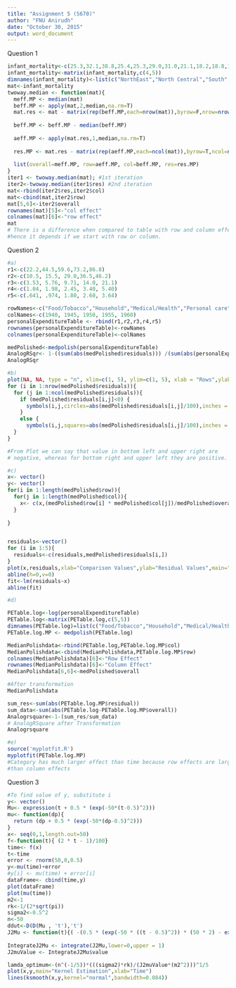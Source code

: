 ---
title: "Assignment 5 (S670)"
author: "FNU Anirudh"
date: "October 30, 2015"
output: word_document
---

Question 1

```{r,eval=TRUE}
infant_mortality<-c(25.3,32.1,38.8,25.4,25.3,29.0,31.0,21.1,18.2,18.8,19.3,20.3,18.3,24.3,15.7,24.0,16.3,19.0,16.8,17.5)
infant_mortality<-matrix(infant_mortality,c(4,5))
dimnames(infant_mortality)<-list(c("NorthEast","North Central","South","West"), c("<8","9-11","12","13-15",">16"))
mat<-infant_mortality
twoway.median <- function(mat){ 
  meff.MP <- median(mat)
  beff.MP <- apply(mat,2,median,na.rm=T)  
  mat.res <- mat - matrix(rep(beff.MP,each=nrow(mat)),byrow=F,nrow=nrow(mat)); 
  
  beff.MP <- beff.MP - median(beff.MP)  
  
  aeff.MP <- apply(mat.res,1,median,na.rm=T)
  
  res.MP <- mat.res - matrix(rep(aeff.MP,each=ncol(mat)),byrow=T,ncol=ncol(mat)) 
  
  list(overall=meff.MP, row=aeff.MP, col=beff.MP, res=res.MP)
}
iter1 <- twoway.median(mat); #1st iteration
iter2<-twoway.median(iter1$res) #2nd iteration
mat<-rbind(iter2$res,iter2$col)
mat<-cbind(mat,iter2$row)
mat[5,6]<-iter2$overall
rownames(mat)[5]<-"col effect"
colnames(mat)[6]<-"row effect"
mat
# There is a difference when compared to table with row and column effect
#hence it depends if we start with row or column.


```

Question 2

```{r, eval=TRUE}
#a)
r1<-c(22.2,44.5,59.6,73.2,86.8)
r2<-c(10.5, 15.5, 29.0,36.5,46.2)
r3<-c(3.53, 5.76, 9.71, 14.0, 21.1)
r4<-c(1.04, 1.98, 2.45, 3.40, 5.40)
r5<-c(.641, .974, 1.80, 2.60, 3.64)

rowNames<-c("Food/Tobacco","Household","Medical/Health","Personal care","Educ/research")
colNames<-c(1940, 1945, 1950, 1955, 1960)
personalExpenditureTable <- rbind(r1,r2,r3,r4,r5)
rownames(personalExpenditureTable)<-rowNames
colnames(personalExpenditureTable)<-colNames

medPolished<-medpolish(personalExpenditureTable)
AnalogRSqr<- 1-((sum(abs(medPolished$residuals))) /(sum(abs(personalExpenditureTable-medPolished$overall))))
AnalogRSqr

#b)
plot(NA, NA, type = "n", xlim=c(1, 5), ylim=c(1, 5), xlab = "Rows",ylab = "Columns")
for (i in 1:nrow(medPolished$residuals)){
  for (j in 1:ncol(medPolished$residuals)){
    if (medPolished$residuals[i,j]<0) {
      symbols(i,j,circles=abs(medPolished$residuals[i,j]/100),inches = FALSE,add=T)
    }
    else {
      symbols(i,j,squares=abs(medPolished$residuals[i,j]/100),inches = FALSE,add=T)}
  }
}

#From Plot we can say that value in bottom left and upper right are
# negative, whereas for bottom right and upper left they are positive.

#c)
x<- vector()
y<- vector()
for(i in 1:length(medPolished$row)){
  for(j in 1:length(medPolished$col)){
    x<- c(x,(medPolished$row[i] * medPolished$col[j])/medPolished$overall)
  }
  
}


residuals<-vector()
for (i in 1:5){
  residuals<-c(residuals,medPolished$residuals[i,])
}
plot(x,residuals,xlab="Comparison Values",ylab="Residual Values",main="Diagnostic plot")
abline(h=0,v=0)
fit<-lm(residuals~x)
abline(fit)

#d)

PETable.log<-log(personalExpenditureTable)
PETable.log<-matrix(PETable.log,c(5,5))
dimnames(PETable.log)=list(c("Food/Tobacco","Household","Medical/Health","Personal Care","Educ / Research"),c("1940","1945","1950","1955","1960")) 
PETable.log.MP <- medpolish(PETable.log)

MedianPolishdata<-rbind(PETable.log,PETable.log.MP$col)
MedianPolishdata<-cbind(MedianPolishdata,PETable.log.MP$row)
colnames(MedianPolishdata)[6]<-"Row Effect"
rownames(MedianPolishdata)[6]<-"Column Effect"
MedianPolishdata[6,6]<-medPolished$overall

#After transformation
MedianPolishdata 

sum_res<-sum(abs(PETable.log.MP$residual))
sum_data<-sum(abs(PETable.log-PETable.log.MP$overall))
Analogrsquare<-1-(sum_res/sum_data)
# AnalogRSquare after Transformation
Analogrsquare

#e)
source('myplotfit.R')
myplotfit(PETable.log.MP)
#Category has much larger effect than time because row effects are larger 
#than column effects

```

Question 3

```{r,eval=TRUE}
#To find value of y, substitute i
y<- vector()
Mu<- expression(t + 0.5 * (exp(-50*(t-0.5)^2)))
mu<- function(dp){
  return (dp + 0.5 * (exp(-50*(dp-0.5)^2)))
}
x<- seq(0,1,length.out=50)
f<-function(t){ (2 * t - 1)/100}
time<- f(x)
t<-time
error <- rnorm(50,0,0.5)
y<-mu(time)+error
#y[i] <- mu(time) + error[i]
dataFrame<- cbind(time,y)
plot(dataFrame)
plot(mu(time))
m2<-1
rk<-1/(2*sqrt(pi))
sigma2<-0.5^2
n<-50
ddut<-D(D(Mu , 't'),'t')
J2Mu <- function(t){( -(0.5 * (exp(-50 * ((t - 0.5)^2)) * (50 * 2) - exp(-50 * ((t - 
                                                                                   0.5)^2)) * (50 * (2 * (t - 0.5))) * (50 * (2 * (t - 0.5))))))^2}
IntegrateJ2Mu <- integrate(J2Mu,lower=0,upper = 1)
J2muValue <- IntegrateJ2Mu$value

lamda_optimum<-(n^(-1/5))*(((sigma2)*rk)/(J2muValue*(m2^2)))^1/5
plot(x,y,main="Kernel Estimation",xlab="Time")
lines(ksmooth(x,y,kernel="normal",bandwidth=0.084))
```

